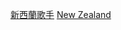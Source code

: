 {{Commonscat|Female vocalists from New Zealand}}

[[Category:新西蘭歌手|]]
[[Category:各國女歌手|New Zealand]]